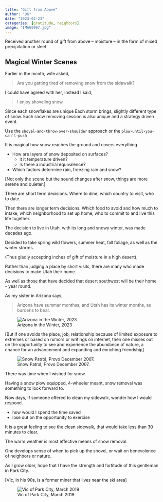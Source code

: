```yaml
---
title: "Gift from Above"
author: "DK"
date: "2023-02-23"
categories: [gratitude, neighbors]
image: "IMAG0997.jpg"
---
```


Received another round of gift from above -- moisture -- in the form of mixed precipitation or sleet.

## Magical Winter Scenes

Earlier in the month, wife asked,

> Are you getting tired of removing snow from the sidewalk?

I could have agreed with her, 
Instead I said,

> I enjoy shoveling snow.

Since each snowflakes are unique
Each storm brings, slightly different type of snow.
Each snow removing session is also unique and a strategy driven event.

Use the `shovel-and-throw-over-shoulder` approach or the `plow-until-you-can't-push`

It is magical how snow reaches the ground and covers everything.

- How are layers of snow deposited on surfaces?  
  - It it temperature driven?
  - Is there a industrial equivalence?
- Which factors determine rain, freezing rain and snow?

[Not only the scene but the sound changes after snow, things are more serene and quieter.]

There are short term decisions. Where to dine, which country to visit, who to date.

Then there are longer term decisions. Which food to avoid and how much to intake, which neighborhood to set up home, who to commit to and live this life together.

The decision to live in Utah, with its long and snowy winter, was made decades ago.

Decided to take spring wild flowers, summer heat, fall foliage, as well as the winter storms.

(Thus gladly accepting inches of gift of moisture in a high desert),

Rather than judging a place by short visits, there are many who made decisions to make Utah their home.

As well as those that have decided that desert southwest will be their home - year round.

As my sister in Arizona says, 

> Arizona have summer monthss, and Utah has its winter months, as burdens to bear.

![Arizona in the Winter, 2023](images/20230320_073227-01%20(1).jpeg)

[But if one avoids the place, job, relationship because of limited exposure to extremes or based on rumors or writings on internet, then one misses out on the opportunity to see and experience the abundance of nature, a chance for an advancement and expanding and enriching friendship]

![Snow Patrol, Provo December 2007.](images/IMG_7738.JPG)

There was time when I wished for snow.

Having a snow plow equipped, 4-wheeler meant, snow removal was something to look forward to.

Now days, if someone offered to clean my sidewalk, wonder how I would respond.

- how would I spend the time saved
- lose out on the opportunity to exercise

It is a great feeling to see the clean sidewalk, that would take less than 30 minutes to clear.

The warm weather is most effective means of snow removal.

One develops sense of when to pick up the shovel, or wait on benevolence of neighbors or nature.

As I grow older, hope that I have the strength and fortitude of this gentleman in Park City.

[Vic, in his 90s, is a former miner that lives near the ski area]

![Vic of Park City, March 2019](images/IMG_1052.CR2.jpg)
